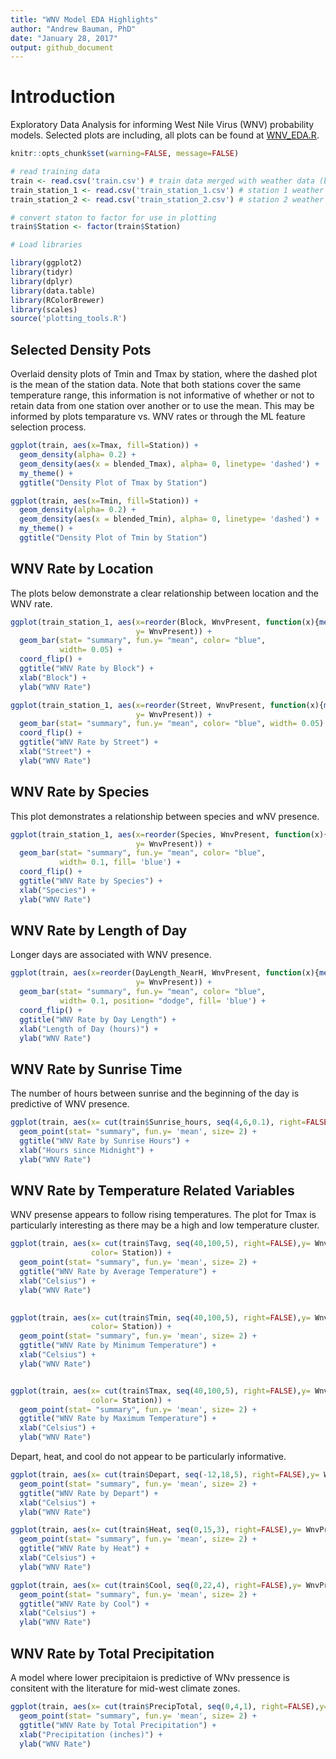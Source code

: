 ```yaml
---
title: "WNV Model EDA Highlights"
author: "Andrew Bauman, PhD"
date: "January 28, 2017"
output: github_document
---
```


# Introduction #

Exploratory Data Analysis for informing West Nile Virus (WNV) probability models.
Selected plots are including, all plots can be found at [WNV_EDA.R]().

```r

knitr::opts_chunk$set(warning=FALSE, message=FALSE)

```

```r
# read training data
train <- read.csv('train.csv') # train data merged with weather data (both stations)
train_station_1 <- read.csv('train_station_1.csv') # station 1 weather only
train_station_2 <- read.csv('train_station_2.csv') # station 2 weather only

# convert staton to factor for use in plotting
train$Station <- factor(train$Station)
```

```r
# Load libraries

library(ggplot2)
library(tidyr)
library(dplyr)
library(data.table)
library(RColorBrewer)
library(scales)
source('plotting_tools.R')
```
## Selected Density Pots

Overlaid density plots of Tmin and Tmax by station, where the dashed plot is the mean of the station data. Note that both stations cover the same temperature range, this information is not informative of whether or not to retain data from one station over another or to use the mean. This may be informed by plots temparature vs. WNV rates or through the ML feature selection process.

```r
ggplot(train, aes(x=Tmax, fill=Station)) +
  geom_density(alpha= 0.2) +
  geom_density(aes(x = blended_Tmax), alpha= 0, linetype= 'dashed') +
  my_theme() +
  ggtitle("Density Plot of Tmax by Station")

ggplot(train, aes(x=Tmin, fill=Station)) +
  geom_density(alpha= 0.2) +
  geom_density(aes(x = blended_Tmin), alpha= 0, linetype= 'dashed') +
  my_theme() +
  ggtitle("Density Plot of Tmin by Station")
```

## WNV Rate by Location

The plots below demonstrate a clear relationship between location and the WNV rate.

```r
ggplot(train_station_1, aes(x=reorder(Block, WnvPresent, function(x){mean(x)}),
                            y= WnvPresent)) +
  geom_bar(stat= "summary", fun.y= "mean", color= "blue",
           width= 0.05) +
  coord_flip() +
  ggtitle("WNV Rate by Block") +
  xlab("Block") +
  ylab("WNV Rate")
```

```r

ggplot(train_station_1, aes(x=reorder(Street, WnvPresent, function(x){mean(x)}),
                            y= WnvPresent)) +
  geom_bar(stat= "summary", fun.y= "mean", color= "blue", width= 0.05) +
  coord_flip() +
  ggtitle("WNV Rate by Street") +
  xlab("Street") +
  ylab("WNV Rate")
```

## WNV Rate by Species 

This plot demonstrates a relationship between species and wNV presence.

```r
ggplot(train_station_1, aes(x=reorder(Species, WnvPresent, function(x){mean(x)}),
                            y= WnvPresent)) +
  geom_bar(stat= "summary", fun.y= "mean", color= "blue",
           width= 0.1, fill= 'blue') +
  coord_flip() +
  ggtitle("WNV Rate by Species") +
  xlab("Species") +
  ylab("WNV Rate")
```


## WNV Rate by Length of Day

Longer days are associated with WNV presence. 

```r
ggplot(train, aes(x=reorder(DayLength_NearH, WnvPresent, function(x){mean(x)}),
                            y= WnvPresent)) +
  geom_bar(stat= "summary", fun.y= "mean", color= "blue",
           width= 0.1, position= "dodge", fill= 'blue') +
  coord_flip() +
  ggtitle("WNV Rate by Day Length") +
  xlab("Length of Day (hours)") +
  ylab("WNV Rate")
```


## WNV Rate by Sunrise Time 

The number of hours between sunrise and the beginning of the day is predictive
of WNV presence.

```r
ggplot(train, aes(x= cut(train$Sunrise_hours, seq(4,6,0.1), right=FALSE),y= WnvPresent)) +
  geom_point(stat= "summary", fun.y= 'mean', size= 2) +
  ggtitle("WNV Rate by Sunrise Hours") +
  xlab("Hours since Midnight") +
  ylab("WNV Rate")
```


## WNV Rate by Temperature Related Variables

WNV presense appears to follow rising temperatures.  The plot for Tmax is particularly interesting as there may be a high and low temperature cluster.

```r
ggplot(train, aes(x= cut(train$Tavg, seq(40,100,5), right=FALSE),y= WnvPresent,
                  color= Station)) +
  geom_point(stat= "summary", fun.y= 'mean', size= 2) +
  ggtitle("WNV Rate by Average Temperature") +
  xlab("Celsius") +
  ylab("WNV Rate")
  

ggplot(train, aes(x= cut(train$Tmin, seq(40,100,5), right=FALSE),y= WnvPresent,
                  color= Station)) +
  geom_point(stat= "summary", fun.y= 'mean', size= 2) +
  ggtitle("WNV Rate by Minimum Temperature") +
  xlab("Celsius") +
  ylab("WNV Rate")


ggplot(train, aes(x= cut(train$Tmax, seq(40,100,5), right=FALSE),y= WnvPresent,
                  color= Station)) +
  geom_point(stat= "summary", fun.y= 'mean', size= 2) +
  ggtitle("WNV Rate by Maximum Temperature") +
  xlab("Celsius") +
  ylab("WNV Rate")
```

Depart, heat, and cool do not appear to be particularly informative.

```r

ggplot(train, aes(x= cut(train$Depart, seq(-12,18,5), right=FALSE),y= WnvPresent)) +
  geom_point(stat= "summary", fun.y= 'mean', size= 2) +
  ggtitle("WNV Rate by Depart") +
  xlab("Celsius") +
  ylab("WNV Rate")

ggplot(train, aes(x= cut(train$Heat, seq(0,15,3), right=FALSE),y= WnvPresent)) +
  geom_point(stat= "summary", fun.y= 'mean', size= 2) +
  ggtitle("WNV Rate by Heat") +
  xlab("Celsius") +
  ylab("WNV Rate")

ggplot(train, aes(x= cut(train$Cool, seq(0,22,4), right=FALSE),y= WnvPresent)) +
  geom_point(stat= "summary", fun.y= 'mean', size= 2) +
  ggtitle("WNV Rate by Cool") +
  xlab("Celsius") +
  ylab("WNV Rate")

```


## WNV Rate by Total Precipitation

A model where lower precipitaion is predictive of WNv pressence is consitent
with the literature for mid-west climate zones.

```r
ggplot(train, aes(x= cut(train$PrecipTotal, seq(0,4,1), right=FALSE),y= WnvPresent)) +
  geom_point(stat= "summary", fun.y= 'mean', size= 2) +
  ggtitle("WNV Rate by Total Precipitation") +
  xlab("Precipitation (inches)") +
  ylab("WNV Rate")
```
